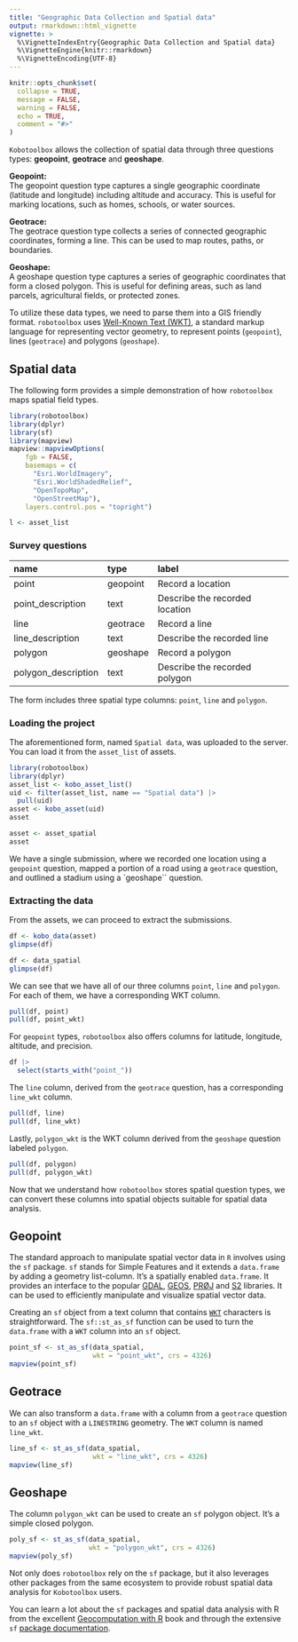 ```yaml
---
title: "Geographic Data Collection and Spatial data"
output: rmarkdown::html_vignette
vignette: >
  %\VignetteIndexEntry{Geographic Data Collection and Spatial data}
  %\VignetteEngine{knitr::rmarkdown}
  %\VignetteEncoding{UTF-8}
---
```


```r
knitr::opts_chunk$set(
  collapse = TRUE,
  message = FALSE,
  warning = FALSE,
  echo = TRUE,
  comment = "#>"
)
```

`Kobotoolbox` allows the collection of spatial data through three questions types: **geopoint**, **geotrace** and **geoshape**.

**Geopoint:**<br>
The geopoint question type captures a single geographic coordinate (latitude and longitude) including altitude and accuracy. This is useful for marking locations, such as homes, schools, or water sources.

**Geotrace:**<br>
The geotrace question type collects a series of connected geographic coordinates, forming a line. This can be used to map routes, paths, or boundaries.

**Geoshape:**<br>
A geoshape question type captures a series of geographic coordinates that form a closed polygon. This is useful for defining areas, such as land parcels, agricultural fields, or protected zones.

To utilize these data types, we need to parse them into a GIS friendly format. `robotoolbox` uses [Well-Known Text (WKT)](https://libgeos.org/specifications/wkt/), a standard markup language for representing vector geometry, to represent points (`geopoint`), lines (`geotrace`) and polygons (`geoshape`).


## Spatial data

The following form provides a simple demonstration of how `robotoolbox` maps spatial field types.

```r
library(robotoolbox)
library(dplyr)
library(sf)
library(mapview)
mapview::mapviewOptions(
    fgb = FALSE,
    basemaps = c(
      "Esri.WorldImagery",
      "Esri.WorldShadedRelief",
      "OpenTopoMap",
      "OpenStreetMap"),
    layers.control.pos = "topright")
```


```r
l <- asset_list
```

### Survey questions

|name                |type     |label                          |
|:-------------------|:--------|:------------------------------|
|point               |geopoint |Record a location              |
|point_description   |text     |Describe the recorded location |
|line                |geotrace |Record a line                  |
|line_description    |text     |Describe the recorded line     |
|polygon             |geoshape |Record a polygon               |
|polygon_description |text     |Describe the recorded polygon  |

The form includes three spatial type columns: `point`, `line` and `polygon`.

### Loading the project

The aforementioned form, named `Spatial data`, was uploaded to the server. You can load it from the `asset_list` of assets.

```r
library(robotoolbox)
library(dplyr)
asset_list <- kobo_asset_list()
uid <- filter(asset_list, name == "Spatial data") |>
  pull(uid)
asset <- kobo_asset(uid)
asset
```

```r
asset <- asset_spatial
asset
```

We have a single submission, where we recorded one location using a `geopoint` question, mapped a portion of a road using a `geotrace` question, and outlined a stadium using a `geoshape`` question.

### Extracting the data

From the assets, we can proceed to extract the submissions.

```r
df <- kobo_data(asset)
glimpse(df)
```

```r
df <- data_spatial
glimpse(df)
```

We can see that we have all of our three columns `point`, `line` and `polygon`. For each of them, we have a corresponding WKT column.

```r
pull(df, point)
pull(df, point_wkt)
```

For `geopoint` types, `robotoolbox` also offers columns for latitude, longitude, altitude, and precision.

```r
df |>
  select(starts_with("point_"))
```

The `line` column, derived from the `geotrace` question, has a corresponding `line_wkt` column.

```r
pull(df, line)
pull(df, line_wkt)
```

Lastly, `polygon_wkt` is the WKT column derived from the `geoshape` question labeled `polygon`.

```r
pull(df, polygon)
pull(df, polygon_wkt)
```

Now that we understand how `robotoolbox` stores spatial question types, we can convert these columns into spatial objects suitable for spatial data analysis.

## Geopoint

The standard approach to manipulate spatial vector data in `R` involves using the `sf` package. `sf` stands for Simple Features and it extends a `data.frame` by adding a geometry list-column. It's a spatially enabled `data.frame`.
It provides an interface to the popular [GDAL](http://www.gdal.org/), [GEOS](https://libgeos.org/), [PRØJ](http://proj.org/) and [S2](https://s2geometry.io/) libraries. It can be used to efficiently manipulate and visualize spatial vector data.

Creating an `sf` object from a text column that contains  [`WKT`](https://libgeos.org/specifications/wkt/) characters is straightforward. The `sf::st_as_sf` function can be used to turn the `data.frame` with a `WKT` column into an `sf` object.

```r
point_sf <- st_as_sf(data_spatial,
                     wkt = "point_wkt", crs = 4326)
mapview(point_sf)
```

## Geotrace

We can also transform a `data.frame` with a column from a `geotrace` question to an `sf` object with a `LINESTRING` geometry. The `WKT` column is named `line_wkt`.

```r
line_sf <- st_as_sf(data_spatial,
                     wkt = "line_wkt", crs = 4326)
mapview(line_sf)
```


## Geoshape

The column `polygon_wkt` can be used to create an `sf` polygon object. It's a simple closed polygon.

```r
poly_sf <- st_as_sf(data_spatial,
                    wkt = "polygon_wkt", crs = 4326)
mapview(poly_sf)
```

Not only does `robotoolbox` rely on the `sf` package, but it also leverages other packages from the same ecosystem to provide robust spatial data analysis for `Kobotoolbox` users.

You can learn a lot about the `sf` packages and spatial data analysis with R from the excellent [Geocomputation with R](https://r.geocompx.org/) book and through the extensive `sf` [package documentation](https://r-spatial.github.io/sf/).
